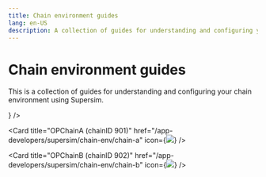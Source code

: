 ```yaml
---
title: Chain environment guides
lang: en-US
description: A collection of guides for understanding and configuring your chain environment using Supersim.
---
```



# Chain environment guides

This is a collection of guides for understanding and configuring your chain environment using Supersim.

<Cards>
  <Card title="Included contracts" href="/app-developers/supersim/chain-env/included-contracts" icon={<img src="/img/icons/shapes.svg" />} />

  <Card title="OPChainA (chainID 901)" href="/app-developers/supersim/chain-env/chain-a" icon={<img src="/img/icons/shapes.svg" />} />

  <Card title="OPChainB (chainID 902)" href="/app-developers/supersim/chain-env/chain-b" icon={<img src="/img/icons/shapes.svg" />} />
</Cards>
